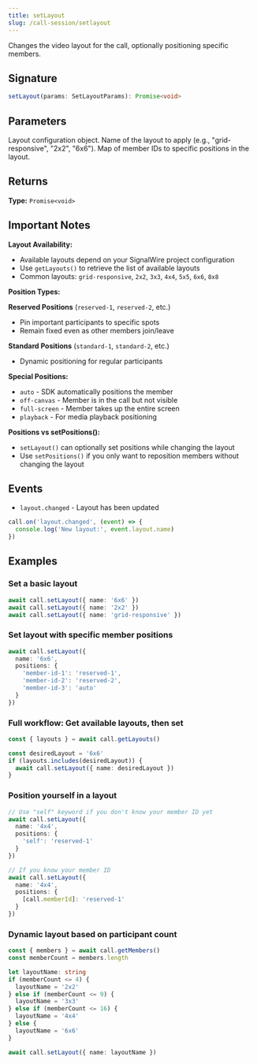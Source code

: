 ```yaml
---
title: setLayout
slug: /call-session/setlayout
---
```



Changes the video layout for the call, optionally positioning specific members.

## Signature

```typescript
setLayout(params: SetLayoutParams): Promise<void>
```

## Parameters

<APIField name="params" type="SetLayoutParams" required>
  Layout configuration object.
</APIField>

<APIField name="params.name" type="string" required>
  Name of the layout to apply (e.g., "grid-responsive", "2x2", "6x6").
</APIField>

<APIField name="params.positions" type="Record<string, [VideoPosition](/types#videoposition)>">
  Map of member IDs to specific positions in the layout.
</APIField>

## Returns

**Type:** `Promise<void>`

## Important Notes

**Layout Availability:**
- Available layouts depend on your SignalWire project configuration
- Use `getLayouts()` to retrieve the list of available layouts
- Common layouts: `grid-responsive`, `2x2`, `3x3`, `4x4`, `5x5`, `6x6`, `8x8`

**Position Types:**

**Reserved Positions** (`reserved-1`, `reserved-2`, etc.)
- Pin important participants to specific spots
- Remain fixed even as other members join/leave

**Standard Positions** (`standard-1`, `standard-2`, etc.)
- Dynamic positioning for regular participants

**Special Positions:**
- `auto` - SDK automatically positions the member
- `off-canvas` - Member is in the call but not visible
- `full-screen` - Member takes up the entire screen
- `playback` - For media playback positioning

**Positions vs setPositions():**
- `setLayout()` can optionally set positions while changing the layout
- Use `setPositions()` if you only want to reposition members without changing the layout

## Events

- `layout.changed` - Layout has been updated

```typescript
call.on('layout.changed', (event) => {
  console.log('New layout:', event.layout.name)
})
```

## Examples

### Set a basic layout

```typescript
await call.setLayout({ name: '6x6' })
await call.setLayout({ name: '2x2' })
await call.setLayout({ name: 'grid-responsive' })
```

### Set layout with specific member positions

```typescript
await call.setLayout({
  name: '6x6',
  positions: {
    'member-id-1': 'reserved-1',
    'member-id-2': 'reserved-2',
    'member-id-3': 'auto'
  }
})
```

### Full workflow: Get available layouts, then set

```typescript
const { layouts } = await call.getLayouts()

const desiredLayout = '6x6'
if (layouts.includes(desiredLayout)) {
  await call.setLayout({ name: desiredLayout })
}
```

### Position yourself in a layout

```typescript
// Use "self" keyword if you don't know your member ID yet
await call.setLayout({
  name: '4x4',
  positions: {
    'self': 'reserved-1'
  }
})

// If you know your member ID
await call.setLayout({
  name: '4x4',
  positions: {
    [call.memberId]: 'reserved-1'
  }
})
```

### Dynamic layout based on participant count

```typescript
const { members } = await call.getMembers()
const memberCount = members.length

let layoutName: string
if (memberCount <= 4) {
  layoutName = '2x2'
} else if (memberCount <= 9) {
  layoutName = '3x3'
} else if (memberCount <= 16) {
  layoutName = '4x4'
} else {
  layoutName = '6x6'
}

await call.setLayout({ name: layoutName })
```
